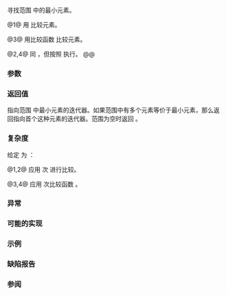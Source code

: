 {{cpp/title|min_element}}
{{cpp/algorithm/navbar}}
{{dcl begin}}
{{dcl header|algorithm}}
{{dcla|num=1|notes={{mark constexpr since c++17}}|
template&lt; class ForwardIt &gt; 
ForwardIt min_element( ForwardIt first, ForwardIt last );
}}
{{dcl|num=2|since=c++17|
template&lt; class ExecutionPolicy, class ForwardIt &gt; 
ForwardIt min_element( ExecutionPolicy&amp;&amp; policy, 
                       ForwardIt first, ForwardIt last );
}}
{{dcla|num=3|notes={{mark constexpr since c++17}}|
template&lt; class ForwardIt, class Compare &gt;
ForwardIt min_element( ForwardIt first, ForwardIt last,
                       Compare comp );
}}
{{dcl|num=4|since=c++17|
template&lt; class ExecutionPolicy, class ForwardIt, class Compare &gt;
ForwardIt min_element( ExecutionPolicy&amp;&amp; policy, 
                       ForwardIt first, ForwardIt last,
                       Compare comp );
}}
{{dcl end}}

寻找范围 {{range|first|last}} 中的最小元素。

@1@ 用 {{rev inl|until=c++20|{{c/core|operator&lt;}}}}{{rev inl|since=c++20|{{c|std::less{}&lt;!----&gt;}}}} 比较元素。

@3@ 用比较函数 {{c|comp}} 比较元素。

@2,4@ 同 {{v|1,3}}，但按照 {{c|policy}} 执行。
@@ {{cpp/algorithm/parallel overload precondition|plural=yes}}

===参数===
{{par begin}}
{{par range|3=要检验的}}
{{par exec pol}}
{{par cmp|comp|p1=ForwardIt}} 
{{par hreq}}
{{par req named|ForwardIt|ForwardIterator}}
{{par end}}

===返回值===
指向范围 {{range|first|last}} 中最小元素的迭代器。如果范围中有多个元素等价于最小元素，那么返回指向首个这种元素的迭代器。范围为空时返回 {{c|last}}。

===复杂度===
给定 {{mathjax-or|\(\scriptsize N\)|N}} 为 {{c|std::distance(first, last)}}：

@1,2@ 应用 {{mathjax-or|\(\scriptsize \max(N-1,0)\)|max(N-1,0)}} 次 {{rev inl|until=c++20|{{c/core|operator&lt;}}}}{{rev inl|since=c++20|{{c|std::less{}&lt;!----&gt;}}}} 进行比较。

@3,4@ 应用 {{mathjax-or|\(\scriptsize \max(N-1,0)\)|max(N-1,0)}} 次比较函数 {{c|comp}}。

===异常===
{{cpp/algorithm/parallel exceptions reporting behavior|singular=no}}

===可能的实现===
{{eq impl
|title1=min_element (1)|ver1=1|1=
template&lt;class ForwardIt&gt;
ForwardIt min_element(ForwardIt first, ForwardIt last)
{
    if (first == last)
        return last;
    
    ForwardIt smallest = first;
    ++first;
    
    for (; first != last; ++first)
        if (*first &lt; *smallest)
            smallest = first;
    
    return smallest;
}
|title2=min_element (3)|ver2=3|2=
template&lt;class ForwardIt, class Compare&gt;
ForwardIt min_element(ForwardIt first, ForwardIt last, Compare comp)
{
    if (first == last)
        return last;
    
    ForwardIt smallest = first;
    ++first;
    
    for (; first != last; ++first)
        if (comp(*first, *smallest))
            smallest = first;
    
    return smallest;
}
}}

===示例===
{{example
|
|code=
#include &lt;algorithm&gt;
#include &lt;iostream&gt;
#include &lt;vector&gt;
 
int main()
{
    std::vector&lt;int&gt; v{3, 1, -4, 1, 5, 9};
    
    std::vector&lt;int&gt;::iterator result = std::min_element(v.begin(), v.end());
    std::cout &lt;&lt; "最小元素的值为 " &lt;&lt; *result &lt;&lt; " 位于索引 ["
              &lt;&lt; std::distance(v.begin(), result) &lt;&lt; "]\n";
}
|output=
最小元素的值为 -4 位于索引 [2]
}}

===缺陷报告===
{{dr list begin}}
{{dr list item|wg=lwg|dr=212|std=C++98|before={{range|first|last}} 为空时未指明返回值|after=此时返回 {{c|last}}}}
{{dr list item|wg=lwg|dr=2150|std=C++98|before=返回到第一个非最大元素的迭代器|after=改正返回值}}
{{dr list end}}

===参阅===
{{dsc begin}}
{{dsc inc|cpp/algorithm/dsc max_element}}
{{dsc inc|cpp/algorithm/dsc minmax_element}}
{{dsc inc|cpp/algorithm/dsc min}}
{{dsc inc|cpp/algorithm/ranges/dsc min_element}}
{{dsc end}}

{{langlinks|de|en|es|fr|it|ja|pt|ru}}